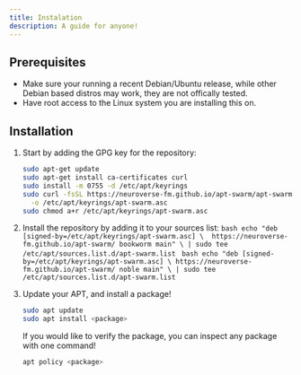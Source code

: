 ```yaml
---
title: Instalation
description: A guide for anyone!
---
```


## Prerequisites

- Make sure your running a recent Debian/Ubuntu release, while other Debian based distros may work, they are not offically tested.
- Have root access to the Linux system you are installing this on.

## Installation
<Steps>

 1. Start by adding the GPG key for the repository:
    ```bash
    sudo apt-get update
    sudo apt-get install ca-certificates curl
    sudo install -m 0755 -d /etc/apt/keyrings
    sudo curl -fsSL https://neuroverse-fm.github.io/apt-swarm/apt-swarm-public-key.asc \
      -o /etc/apt/keyrings/apt-swarm.asc
    sudo chmod a+r /etc/apt/keyrings/apt-swarm.asc
    ```

 2. Install the repository by adding it to your sources list:
    <Tabs>
        <TabItem label="Debian">
          ```bash
          echo "deb [signed-by=/etc/apt/keyrings/apt-swarm.asc] \ 
            https://neuroverse-fm.github.io/apt-swarm/ bookworm main" \
            | sudo tee /etc/apt/sources.list.d/apt-swarm.list
          ```
        </TabItem>
        <TabItem label="Ubuntu">
          ```bash
          echo "deb [signed-by=/etc/apt/keyrings/apt-swarm.asc] \
            https://neuroverse-fm.github.io/apt-swarm/ noble main" \
            | sudo tee /etc/apt/sources.list.d/apt-swarm.list
          ```
        </TabItem>
    </Tabs>
 
 3. Update your APT, and install a package!
    ```bash
    sudo apt update
    sudo apt install <package>
    ```
    If you would like to verify the package, you can inspect any package with one command!
    ```bash
    apt policy <package>
    ```
    

</Steps>
